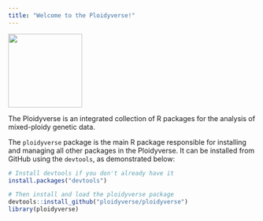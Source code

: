 ```yaml
---
title: "Welcome to the Ploidyverse!"
---
```


<img src="logo.png" height="150" width="150">

The Ploidyverse is an integrated collection of R packages for the analysis
of mixed-ploidy genetic data.

The `ploidyverse` package is the main R package responsible for installing
and managing all other packages in the Ploidyverse. It can be installed from
GitHub using the `devtools`, as demonstrated below:

```r
# Install devtools if you don't already have it
install.packages("devtools")

# Then install and load the ploidyverse package
devtools::install_github("ploidyverse/ploidyverse")
library(ploidyverse)
```